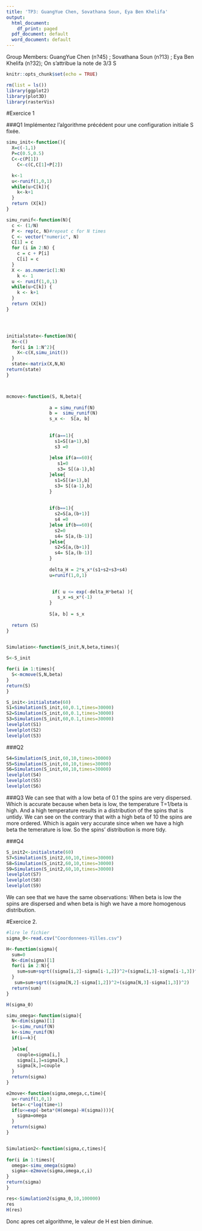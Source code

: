 ```yaml
---
title: 'TP3: GuangYue Chen, Sovathana Soun, Eya Ben Khelifa'
output:
  html_document:
    df_print: paged
  pdf_document: default
  word_document: default
---
```


Group Members: GuangYue Chen (n?45) ; Sovathana Soun (n?13) ; Eya Ben Khelifa (n?32);
On s'attribue la note de 3/3 S


```r
knitr::opts_chunk$set(echo = TRUE)

```
```r
rm(list = ls())
library(ggplot2)
library(plot3D)
library(rasterVis)
```
#Exercice 1

###Q1 Implémentez l’algorithme précédent pour une configuration initiale S fixée.

```r
simu_init<-function(){
  X=c(-1,1)
  P=c(0.5,0.5)
  C<-c(P[1])
    C<-c(C,C[1]+P[2])

  k<-1
  u<-runif(1,0,1)
  while(u>C[k]){
    k<-k+1
  }
  return (X[k])
}

simu_runif<-function(N){
  c <- (1/N)
  P <- rep(c, N)#repeat c for N times
  C <- vector("numeric", N)
  C[1] = c
  for (i in 2:N) {
    c = c + P[i]
    C[i] = c
  }
  X <- as.numeric(1:N)
    k <- 1
  u <- runif(1,0,1)
  while(u>C[k]) {
    k <- k+1
  }
  return (X[k])
}




initialstate<-function(N){
  X<-c()
  for(i in 1:N^2){
    X<-c(X,simu_init())
  }
  state<-matrix(X,N,N)
return(state)
}



mcmove<-function(S, N,beta){
   
                a = simu_runif(N)
                b =  simu_runif(N)
                s_x <-  S[a, b]
                
                
                if(a==1){
                  s1=S[(a+1),b]
                  s3 =0
                  
                }else if(a==60){
                   s1=0
                   s3= S[(a-1),b]
                }else{
                  s1=S[(a+1),b]
                  s3= S[(a-1),b]
                }
                
                
                if(b==1){
                  s2=S[a,(b+1)] 
                  s4 =0
                }else if(b==60){
                  s2=0
                  s4= S[a,(b-1)]
                }else{
                  s2=S[a,(b+1)] 
                  s4= S[a,(b-1)]
                }
                
                delta_H = 2*s_x*(s1+s2+s3+s4)
                u=runif(1,0,1)

               
                 if( u <= exp(-delta_H*beta) ){
                   s_x =s_x*(-1)
                }
               
                S[a, b] = s_x
      
  return (S)
}


Simulation<-function(S_init,N,beta,times){
  
S<-S_init

for(i in 1:times){
  S<-mcmove(S,N,beta)
}
return(S)
}

```

```r
S_init<-initialstate(60)
S1=Simulation(S_init,60,0.1,times=30000)
S2=Simulation(S_init,60,0.1,times=30000)
S3=Simulation(S_init,60,0.1,times=30000)
levelplot(S1)
levelplot(S2)
levelplot(S3)
```



###Q2
```r
S4=Simulation(S_init,60,10,times=30000)
S5=Simulation(S_init,60,10,times=30000)
S6=Simulation(S_init,60,10,times=30000)
levelplot(S4)
levelplot(S5)
levelplot(S6)
```
###Q3
We can see that with a low beta of 0.1 the spins are very dispersed. Which is accurate because when beta is low, the temperature T=1/beta is high. And a high temperature results in a distribution of the spins that is untidy.
We can see on the contrary that with a high beta of 10 the spins are more ordered. Which is again very accurate since when we have a high beta the temerature is low. So the spins' distribution is more tidy.



###Q4

```r
S_init2<-initialstate(60)
S7=Simulation(S_init2,60,10,times=30000)
S8=Simulation(S_init2,60,10,times=30000)
S9=Simulation(S_init2,60,10,times=30000)
levelplot(S7)
levelplot(S8)
levelplot(S9)

```
We can see that we have the same observations: When beta is low the spins are dispersed and when beta is high we have a more homogenous distribution.

#Exercice 2.
```r
#lire le fichier 
sigma_0<-read.csv("Coordonnees-Villes.csv")

H<-function(sigma){
  sum=0
  N<-dim(sigma)[1]
  for(i in 2:N){
    sum=sum+sqrt((sigma[i,2]-sigma[i-1,2])^2+(sigma[i,3]-sigma[i-1,3])^2)
  }
   sum=sum+sqrt((sigma[N,2]-sigma[1,2])^2+(sigma[N,3]-sigma[1,3])^2)
  return(sum)
}

H(sigma_0)
```
```r

simu_omega<-function(sigma){
  N<-dim(sigma)[1]
  i<-simu_runif(N)
  k<-simu_runif(N)
  if(i==k){
    
  }else{
    couple=sigma[i,]
    sigma[i,]=sigma[k,]
    sigma[k,]=couple
  }
  return(sigma)
}

e2move<-function(sigma,omega,c,time){
  u<-runif(1,0,1)
  beta<-c*log(time+1)
  if(u<=exp(-beta*(H(omega)-H(sigma)))){
    sigma=omega
  }
  return(sigma)
}


Simulation2<-function(sigma,c,times){
 
for(i in 1:times){
  omega<-simu_omega(sigma)
  sigma<-e2move(sigma,omega,c,i)
}
return(sigma)
}


```
```r
res<-Simulation2(sigma_0,10,100000)
res
H(res)
```

Donc apres cet algorithme, le valeur de H est bien diminue.
